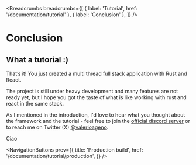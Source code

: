 
<MetaTags
  title="Tuono - Conclusion"
  canonical="https://tuono.dev/documentation/tutorial/conclusion"
  description="You just created a multi thread full stack application with Rust and React"
/>


<Breadcrumbs
  breadcrumbs={[
    { label: 'Tutorial', href: '/documentation/tutorial' },
    { label: 'Conclusion' },
  ]}
/>

# Conclusion

## What a tutorial :)

That’s it! You just created a multi thread full stack application with Rust and React.

The project is still under heavy development and many features are not ready yet, but
I hope you got the taste of what is like working with rust and react in the same stack.

As I mentioned in the introduction, I'd love to hear what you thought about the
framework and the tutorial - feel free to join the [official discord server](https://discord.com/invite/khQzPa654B)
or to reach me on Twitter (X) [@valerioageno](https://twitter.com/valerioageno).

Ciao


<NavigationButtons
  prev={{
    title: 'Production build',
    href: '/documentation/tutorial/production',
  }}
/>
